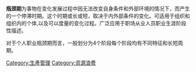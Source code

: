 {{multiple issues|
{{copyedit|time=2013-05-24T05:17:56+00:00}}
{{expand|time=2013-05-24T05:17:56+00:00}}
{{unreferenced|time=2013-05-24T05:17:56+00:00}}
}}
'''瓶颈期'''为事物在变化发展过程中因无法改变自身条件和外部环境的情况下，而产生的一个停滞时期。这个时期或长或短，取决于内外部条件的变化。可适用于组织和组织内的个体,以及可以度量的变化过程。广泛应用于职场从业人员职业生涯阶段性描述。

对于个人职业瓶颈期而言，一般划分为4个阶段每个阶段均有不同特征和长短周期。

[[Category:生產管理|Category:生產管理]]
[[Category:资源浪费|Category:资源浪费]]